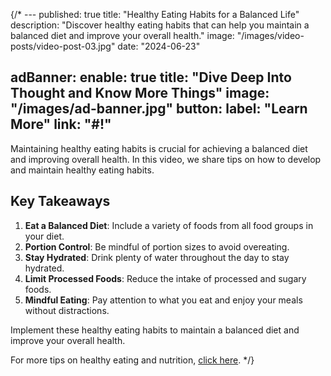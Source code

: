 {/* ---
published: true
title: "Healthy Eating Habits for a Balanced Life"
description: "Discover healthy eating habits that can help you maintain a balanced diet and improve your overall health."
image: "/images/video-posts/video-post-03.jpg"
date: "2024-06-23"

adBanner:
  enable: true
  title: "Dive Deep Into Thought and Know More Things"
  image: "/images/ad-banner.jpg"
  button:
    label: "Learn More"
    link: "#!"
---

Maintaining healthy eating habits is crucial for achieving a balanced diet and improving overall health. In this video, we share tips on how to develop and maintain healthy eating habits.

<CustomVideo title="" type="youtube" video_id="7UDx1RF9Oho" />

## Key Takeaways

1. **Eat a Balanced Diet**: Include a variety of foods from all food groups in your diet.
2. **Portion Control**: Be mindful of portion sizes to avoid overeating.
3. **Stay Hydrated**: Drink plenty of water throughout the day to stay hydrated.
4. **Limit Processed Foods**: Reduce the intake of processed and sugary foods.
5. **Mindful Eating**: Pay attention to what you eat and enjoy your meals without distractions.

Implement these healthy eating habits to maintain a balanced diet and improve your overall health.

For more tips on healthy eating and nutrition, [click here](#!). */}
